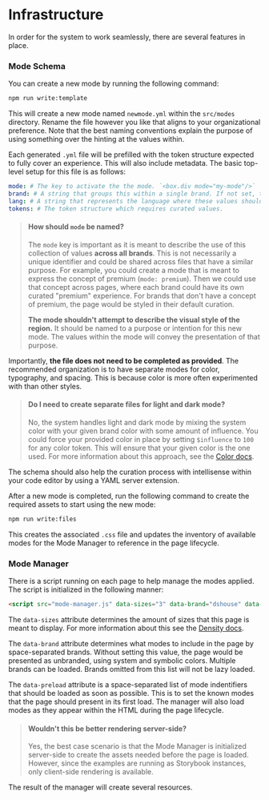 
<Meta title="Foundations/Infrastructure" />

# Infrastructure

In order for the system to work seamlessly, there are several features in place.

### Mode Schema

You can create a new mode by running the following command:

```sh
npm run write:template
```

This will create a new mode named `newmode.yml` within the `src/modes` directory. Rename the file however you like that aligns to your organizational preference. Note that the best naming conventions explain the purpose of using something over the hinting at the values within.

Each generated `.yml` file will be prefilled with the token structure expected to fully cover an experience. This will also include metadata. The basic top-level setup for this file is as follows:

```yml
mode: # The key to activate the the mode. `<box.div mode="my-mode"/>`
brand: # A string that groups this within a single brand. If not set, this is considered "symbolic". See Color docs for more information.
lang: # A string that represents the language where these values should be applied. (eg., en-US) Leaving this blank will apply the mode in all locales.
tokens: # The token structure which requires curated values.
```

> #### How should `mode` be named?
>
> The `mode` key is important as it is meant to describe the use of this collection of values **across all brands**. This is not necessarily a unique identifier and could be shared across files that have a similar purpose. For example, you could create a mode that is meant to express the concept of premium (`mode: premium`). Then we could use that concept across pages, where each brand could have its own curated "premium" experience. For brands that don't have a concept of premium, the page would be styled in their default curation.
>
> **The mode shouldn't attempt to describe the visual style of the region.** It should be named to a purpose or intention for this new mode. The values within the mode will convey the presentation of that purpose.

Importantly, **the file does not need to be completed as provided**. The recommended organization is to have separate modes for color, typography, and spacing. This is because color is more often experimented with than other styles.

> #### Do I need to create separate files for light and dark mode?
>
> No, the system handles light and dark mode by mixing the system color with your given brand color with some amount of influence. You could force your provided color in place by setting `$influence` to `100` for any color token. This will ensure that your given color is the one used. For more information about this approach, see the [Color docs](/docs/foundations-color--docs).

The schema should also help the curation process with intellisense within your code editor by using a YAML server extension.

After a new mode is completed, run the following command to create the required assets to start using the new mode:

```sh
npm run write:files
```

This creates the associated `.css` file and updates the inventory of available modes for the Mode Manager to reference in the page lifecycle.

### Mode Manager

There is a script running on each page to help manage the modes applied. The script is initialized in the following manner:

```html
<script src="mode-manager.js" data-sizes="3" data-brand="dshouse" data-preload="my-mode"></script>
```

The `data-sizes` attribute determines the amount of sizes that this page is meant to display. For more information about this see the [Density docs](/docs/foundations-density--docs).

The `data-brand` attribute determines what modes to include in the page by space-separated brands. Without setting this value, the page would be presented as unbranded, using system and symbolic colors. Multiple brands can be loaded. Brands omitted from this list will not be lazy loaded.

The `data-preload` attribute is a space-separated list of mode indentifiers that should be loaded as soon as possible. This is to set the known modes that the page should present in its first load. The manager will also load modes as they appear within the HTML during the page lifecycle.

> #### Wouldn't this be better rendering server-side?
>
> Yes, the best case scenario is that the Mode Manager is initialized server-side to create the assets needed before the page is loaded. However, since the examples are running as Storybook instances, only client-side rendering is available.

The result of the manager will create several resources. 